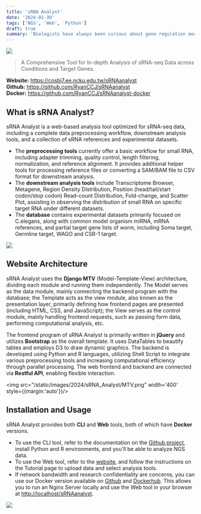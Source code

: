 ```yaml
---
title: 'sRNA Analyst'
date: '2024-01-30'
tags: ['NGS', 'Web', 'Python']
draft: true
summary: 'Biologists have always been curious about gene regulation mechanisms, such as which proteins are involved in which reactions, the combination of RNAs in which locations, and what outcomes are generated for target genes. This website may provide answers to your questions.'
---
```


![](/static/images/2024/sRNA_Analyst/tools.png)
> A Comprehensive Tool for In-depth Analysis of sRNA-seq Data across Conditions and Target Genes.

**Website:** https://cosbi7.ee.ncku.edu.tw/sRNAanalyst  
**Github:** https://github.com/RyanCCJ/sRNAanalyst  
**Docker:** https://github.com/RyanCCJ/sRNAanalyst-docker

## What is sRNA Analyst?

sRNA Analyst is a web-based analysis tool optimized for sRNA-seq data, including a complete data preprocessing workflow, downstream analysis tools, and a collection of sRNA references and experimental datasets.

- The **preprocessing tools** currently offer a basic workflow for small RNA, including adapter trimming, quality control, length filtering, normalization, and reference alignment. It provides additional helper tools for processing reference files or converting a SAM/BAM file to CSV format for downstream analysis.
- The **downstream analysis tools** include Transcriptome Browser, Metagene, Region Density Distribution, Position (head/tail/start codon/stop codon) Read-count Distribution, Fold-change, and Scatter Plot, assisting in observing the distribution of small RNA on specific target RNA under different datasets.
- The **database** contains experimental datasets primarily focused on C.elegans, along with common model organism miRNA, mRNA references, and partial target gene lists of worm, including Soma target, Germline target, WAGO and CSR-1 target.

![](/static/images/2024/sRNA_Analyst/workflow.png)

## Website Architecture
sRNA Analyst uses the **Django MTV** (Model-Template-View) architecture, dividing each module and running them independently. The Model serves as the data module, mainly connecting the backend program with the database; the Template acts as the view module, also known as the presentation layer, primarily defining how frontend pages are presented (including HTML, CSS, and JavaScript); the View serves as the control module, mainly handling frontend requests, such as passing form data, performing computational analysis, etc.

The frontend program of sRNA Analyst is primarily written in **jQuery** and utilizes **Bootstrap** as the overall template. It uses DataTables to beautify tables and employs D3 to draw dynamic graphics. The backend is developed using Python and R languages, utilizing Shell Script to integrate various preprocessing tools and increasing computational efficiency through parallel processing. The web frontend and backend are connected via **Restful API**, enabling flexible interaction.

<img src="/static/images/2024/sRNA_Analyst/MTV.png" width='400' style={{margin:'auto'}}/>

## Installation and Usage
sRNA Analyst provides both **CLI** and **Web** tools, both of which have **Docker** versions.

- To use the CLI tool, refer to the documentation on the [Github project](https://github.com/RyanCCJ/sRNAanalyst), install Python and R environments, and you'll be able to analyze NGS data.
- To use the Web tool, refer to the [website](https://cosbi7.ee.ncku.edu.tw/sRNAanalyst), and follow the instructions on the Tutorial page to upload data and select analysis tools.
- If network bandwidth and research confidentiality are concerns, you can use our Docker version available on [Github](https://github.com/RyanCCJ/sRNAanalyst-docker) and [Dockerhub](https://hub.docker.com/repository/docker/ryanccj/srna-analyst/). This allows you to run an Nginx Server locally and use the Web tool in your browser at [http://localhost/sRNAanalyst](http://localhost/sRNAanalyst).

![](/static/images/2024/sRNA_Analyst/docker.png)
